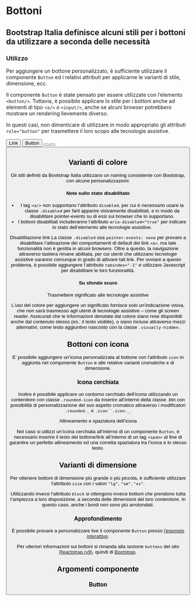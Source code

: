 
<Meta of={ButtonStories} />

# Bottoni

## Bootstrap Italia definisce alcuni stili per i bottoni da utilizzare a seconda delle necessità

### Utilizzo

Per aggiungere un bottone personalizzato, è sufficiente utilizzare il componente `Button` ed i relativi attributi per applicarne le varianti di stile, dimensione, ecc.

<Canvas />
<Controls />

Il componente `Button` è state pensato per essere utilizzate con l’elemento `<button/>`. Tuttavia, è possibile applicare lo stile per i bottoni anche ad elementi di tipo `<a/>` o `<input/>`, anche se alcuni browser potrebbero mostrare un rendering lievemente diverso.

In questi casi, non dimenticare di utilizzare in modo appropriato gli attributi `role="button"` per trasmettere il loro scopo alle tecnologie assistive.

<Canvas>
    <Button tag="a" href="#" role="button">
        Link
    </Button>
    <Button type="submit">Button</Button>
    <Button tag="input" type="button" value="Input" />
    <Button tag="input" type="submit" value="Submit" />
    <Button tag="input" type="reset" value="Reset" />
</Canvas>

## Varianti di colore

Gli stili definiti da Bootstrap Italia utilizzano un naming consistente con Bootstrap, con alcune personalizzazioni:

<Canvas of={ButtonStories.VariantiColore} />

#### Note sullo stato disabilitato

-   I tag `<a/>` non supportano l’attributo `disabled`, per cui è necessario usare la classe `.disabled` per farli apparire visivamente disabilitati, e in modo da disabilitare pointer-events su di essi sui browser che lo supportano.
-   I bottoni disabilitati includeranno l’attributo `aria-disabled="true"` per indicare lo stato dell’elemento alle tecnologie assistive.

<div className="docs">
    <Callout color="warning">
        <CalloutTitle>
            <span className="text">Disabilitazione link</span>
        </CalloutTitle>
        <CalloutText>
            La classe <Code>.disabled</Code> usa <Code>pointer-events: none</Code> per provare a disabilitare l’attivazione dei comportamenti di default dei
            link <Code>&lt;a&gt;</Code>, ma tale funzionalità non è gestita in alcuni browsers. Oltre a questo, la navigazione attraverso tastiera rimane
            abilitata, per cui utenti che utilizzano tecnologie assistive saranno comunque in grado di attivare tali link. Per ovviare a questo problema, è
            possibile aggiungere l’attributo <Code>tabindex="-1"</Code> e utilizzare Javascript per disabilitare le loro funzionalità.
        </CalloutText>
    </Callout>
</div>

#### Su sfondo scuro

<Canvas of={ButtonStories.SfondoScuro} />

<div className="docs">
    <Callout color="success">
        <CalloutTitle>
            <span className="text">Trasmettere significato alle tecnologie assistive</span>
        </CalloutTitle>
        <CalloutText>
            <p>
                L’uso del colore per aggiungere un significato fornisce solo un’indicazione visiva, che non sarà trasmesso agli utenti di tecnologie assistive –
                come gli screen reader. Assicurati che le informazioni denotate dal colore siano rese disponibili anche dal contenuto stesso (es.: il testo
                visibile), o siano incluse attraverso mezzi alternativi, come testo aggiuntivo nascosto con la classe <Code>.visually-hidden</Code>.
            </p>
        </CalloutText>
    </Callout>
</div>

## Bottoni con icona

E’ possibile aggiungere un’icona personalizzata al bottone con l'attributo `icon` in aggiunta nel componente `Button` e alle relative varianti cromatiche e di dimensione.

<Canvas of={ButtonStories.BottoniConIcona} />

### Icona cerchiata

Inoltre è possibile applicare un contorno cerchiato dell’icona utilizzando un contenitore con classe `.rounded-icon` da inserire all’interno della classe .btn con possibilità di personalizzazione del suo aspetto cromatico attraverso i modificatori `.rounded-_` e `.icon``.icon-_`.

<Canvas of={ButtonStories.BottoniConIconaCerchiata} />

<div className="docs">
    <Callout color="warning">
        <CalloutTitle>
            <span className="text">Allineamento e spaziatura dell’icona</span>
        </CalloutTitle>
        <CalloutText>
            <p>
                Nel caso si utilizzi un’icona cerchiata all’interno di un componente <Code>Button</Code>, è necessario inserire il testo del bottone/link
                all’interno di un tag <Code>&lt;span&gt;</Code> al fine di garantire un perfetto allineamento ed una corretta spaziatura tra l’icona e lo stesso
                testo.
            </p>
        </CalloutText>
    </Callout>
</div>

## Varianti di dimensione

Per ottenere bottoni di dimensione più grande o più piccola, è sufficiente utilizzare l'attributo `size` con i valori `"lg"`, `"sm"`, `"xs"`.

Utilizzando invece l'attributo `block` si ottengono invece bottoni che prendono tutta l’ampiezza a loro disposizione, a seconda delle dimensioni del loro contenitore. In questo caso, anche i bordi non sono più arrotondati.

<Canvas of={ButtonStories.VariantiDiDimensione} />

### Approfondimento

È possibile provare a personalizzare live il componente `Button` presso [l'esempio interattivo](?path=/story/componenti-button--esempi-interattivi).

Per ulteriori informazioni sui bottoni si rimanda alla sezione `buttons` del sito [Reactstrap (v9)](https://reactstrap.github.io/?path=/docs/components-button--button), quindi di [Bootstrap](https://getbootstrap.com/docs/5.1/components/buttons/).

## Argomenti componente

### Button

<ArgTypes of={Button} />
